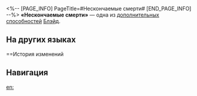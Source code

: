 <%-- [PAGE_INFO]
PageTitle=#Нескончаемые смерти#
[END_PAGE_INFO] --%>
{{Навык Инфобокс
|Название         = Нескончаемые смерти
|Изображение      = След Нескончаемые смерти.png
|Персонаж         = Блэйд
|Тип              = Доп. способность
|Возвышение       = 4
|Длительность     = 
|Описание         = При восстановлении НР получаемое исцеление повышается на 20%. После получения исцеления 25% от этого исцеления конвертируется в сумму потерянного НР, описанную в сверхспособности персонажа.
|Свойство1        = 
|Масштабирование1 = 
}}
'''«Нескончаемые смерти»''' — одна из [[дополнительная способность|дополнительных способностей]] [[Блэйд]].

==На других языках==
{{На других языках
|en   = Neverending Deaths
|zhs  = 吞忍百死
|zht  = 吞忍百死
|ja   = {{Rubi|百死耐忍|ひゃくしたいにん}}
|ko   = 견디고 견딘 죽음
|es   = Muertes incesantes
|fr   = Morts sans fin
|ru   = Нескончаемые смерти
|th   = Neverending Deaths
|vi   = Cái Chết Không Hồi Kết
|de   = Nie endender Tod
|id   = Neverending Deaths
|pt   = Mortes Sem Fim
}}

==История изменений
{{История изменений|3.5}}

==Навигация==
{{Навык Навбокс|Блэйд}}

[[en:]]